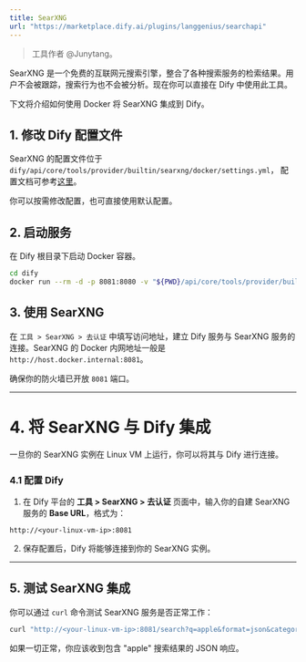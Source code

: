 ```yaml
---
title: SearXNG
url: "https://marketplace.dify.ai/plugins/langgenius/searchapi"
---
```


> 工具作者 @Junytang。

SearXNG 是一个免费的互联网元搜索引擎，整合了各种搜索服务的检索结果。用户不会被跟踪，搜索行为也不会被分析。现在你可以直接在 Dify 中使用此工具。

下文将介绍如何使用 Docker 将 SearXNG 集成到 Dify。

## 1. 修改 Dify 配置文件

SearXNG 的配置文件位于 `dify/api/core/tools/provider/builtin/searxng/docker/settings.yml`， 配置文档可参考[这里](https://docs.searxng.org/admin/settings/index.html)。

你可以按需修改配置，也可直接使用默认配置。

## 2. 启动服务

在 Dify 根目录下启动 Docker 容器。

```bash
cd dify
docker run --rm -d -p 8081:8080 -v "${PWD}/api/core/tools/provider/builtin/searxng/docker:/etc/searxng" searxng/searxng
```

## 3. 使用 SearXNG

在 `工具 > SearXNG > 去认证` 中填写访问地址，建立 Dify 服务与 SearXNG 服务的连接。SearXNG 的 Docker 内网地址一般是 `http://host.docker.internal:8081`。

确保你的防火墙已开放 `8081` 端口。

---

# 4. 将 SearXNG 与 Dify 集成

一旦你的 SearXNG 实例在 Linux VM 上运行，你可以将其与 Dify 进行连接。

### 4.1 配置 Dify

1. 在 Dify 平台的 **工具 > SearXNG > 去认证** 页面中，输入你的自建 SearXNG 服务的 **Base URL**，格式为：

```text
http://<your-linux-vm-ip>:8081
```

2. 保存配置后，Dify 将能够连接到你的 SearXNG 实例。

---

## 5. 测试 SearXNG 集成

你可以通过 `curl` 命令测试 SearXNG 服务是否正常工作：

```bash
curl "http://<your-linux-vm-ip>:8081/search?q=apple&format=json&categories=general"
```

如果一切正常，你应该收到包含 "apple" 搜索结果的 JSON 响应。
